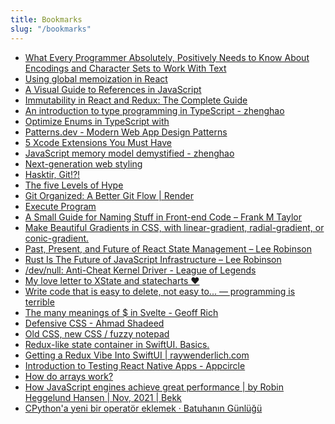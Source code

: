 ```yaml
---
title: Bookmarks
slug: "/bookmarks"
---
```


- [What Every Programmer Absolutely, Positively Needs to Know About Encodings and Character Sets to Work With Text](https://kunststube.net/encoding/)
- [Using global memoization in React](https://thoughtspile.github.io/2022/02/09/react-global-memo/)
- [A Visual Guide to References in JavaScript](https://daveceddia.com/javascript-references/)
- [Immutability in React and Redux: The Complete Guide](https://daveceddia.com/react-redux-immutability-guide/)
- [An introduction to type programming in TypeScript - zhenghao](https://zhenghao.io/posts/type-programming)
- [Optimize Enums in TypeScript with](https://ultimatecourses.com/blog/const-enums-typescript)
- [Patterns.dev - Modern Web App Design Patterns](https://patterns.dev/)
- [5 Xcode Extensions You Must Have](https://betterprogramming.pub/5-xcode-extensions-you-must-have-46fb1fd39e7a)
- [JavaScript memory model demystified - zhenghao](https://zhenghao.io/)
- [Next-generation web styling](https://web.dev/next-gen-css-2019/)
- [Hasktir, Git!?!](https://ohshitgit.com/tr)
- [The five Levels of Hype](https://johannesklingebiel.de/2022/01/12/hype-as-a-scale.html)
- [Git Organized: A Better Git Flow | Render](https://render.com/blog/git-organized-a-better-git-flow)
- [Execute Program](https://www.executeprogram.com/blog/typescript-features-to-avoid)
- [A Small Guide for Naming Stuff in Front-end Code – Frank M Taylor](https://blog.frankmtaylor.com/2021/10/21/a-small-guide-for-naming-stuff-in-front-end-code/)
- [Make Beautiful Gradients in CSS, with linear-gradient, radial-gradient, or conic-gradient.](https://www.joshwcomeau.com/css/make-beautiful-gradients/)
- [Past, Present, and Future of React State Management – Lee Robinson](https://leerob.io/blog/react-state-management)
- [Rust Is The Future of JavaScript Infrastructure – Lee Robinson](https://leerob.io/blog/rust)
- [/dev/null: Anti-Cheat Kernel Driver - League of Legends](https://www.leagueoflegends.com/en-us/news/dev/dev-null-anti-cheat-kernel-driver/)
- [My love letter to XState and statecharts ♥](https://dev.to/timdeschryver/my-love-letter-to-xstate-and-statecharts-287b)
- [Write code that is easy to delete, not easy to... — programming is terrible](https://programmingisterrible.com/post/139222674273/how-to-write-disposable-code-in-large-systems)
- [The many meanings of $ in Svelte - Geoff Rich](https://geoffrich.net/posts/svelte-$-meanings/)
- [Defensive CSS - Ahmad Shadeed](https://ishadeed.com/article/defensive-css/)
- [Old CSS, new CSS / fuzzy notepad](https://eev.ee/blog/2020/02/01/old-css-new-css/)
- [Redux-like state container in SwiftUI. Basics.](https://swiftwithmajid.com/2019/09/18/redux-like-state-container-in-swiftui/)
- [Getting a Redux Vibe Into SwiftUI | raywenderlich.com](https://www.raywenderlich.com/22096649-getting-a-redux-vibe-into-swiftui)
- [Introduction to Testing React Native Apps - Appcircle](https://appcircle.io/blog/introduction-to-testing-react-native-apps/)
- [How do arrays work?](https://nan.fyi/how-arrays-work)
- [How JavaScript engines achieve great performance | by Robin Heggelund Hansen | Nov, 2021 | Bekk](https://blogg.bekk.no/how-javascript-engines-achieve-great-performance-fb0b36601557)
- [CPython'a yeni bir operatör eklemek · Batuhanın Günlüğü](https://isidentical-archive.github.io/cpython-yeni-operator.html)

    
